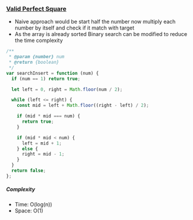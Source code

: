 ### [Valid Perfect Square](https://leetcode.com/problems/valid-perfect-square)

- Naive approach would be start half the number now multiply each number by itself and check if it match with target
- As the array is already sorted Binary search can be modified to reduce the time complexity

```js copy
/**
 * @param {number} num
 * @return {boolean}
 */
var searchInsert = function (num) {
  if (num == 1) return true;

  let left = 0, right = Math.floor(num / 2);

  while (left <= right) {
    const mid = left + Math.floor((right - left) / 2);

    if (mid * mid === num) {
      return true;
    }

    if (mid * mid < num) {
      left = mid + 1;
    } else {
      right = mid - 1;
    }
  }
  return false;
};
```

##### Complexity

- Time: O(log(n))
- Space: O(1)
